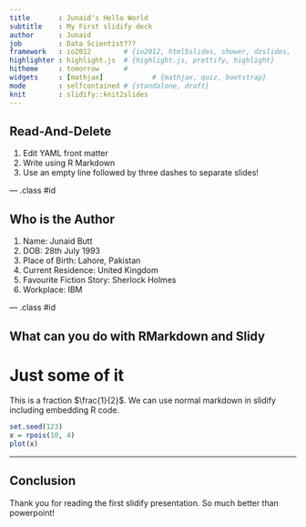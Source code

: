 ```yaml
---
title       : Junaid's Hello World
subtitle    : My First slidify deck
author      : Junaid
job         : Data Scientist???
framework   : io2012        # {io2012, html5slides, shower, dzslides, ...}
highlighter : highlight.js  # {highlight.js, prettify, highlight}
hitheme     : tomorrow      # 
widgets     : [mathjax]            # {mathjax, quiz, bootstrap}
mode        : selfcontained # {standalone, draft}
knit        : slidify::knit2slides
---
```


## Read-And-Delete

1. Edit YAML front matter
2. Write using R Markdown
3. Use an empty line followed by three dashes to separate slides!

--- .class #id 

## Who is the Author

1. Name: Junaid Butt
2. DOB: 28th July 1993
3. Place of Birth: Lahore, Pakistan
4. Current Residence: United Kingdom
5. Favourite Fiction Story: Sherlock Holmes
6. Workplace: IBM

--- .class #id

## What can you do with RMarkdown and Slidy
# Just some of it

This is a fraction $\frac{1}{2}$. We can use normal markdown in slidify including embedding R code.

```r
set.seed(123)
x = rpois(10, 4)
plot(x)
```

--- 

## Conclusion

Thank you for reading the first slidify presentation. So much better than powerpoint!



